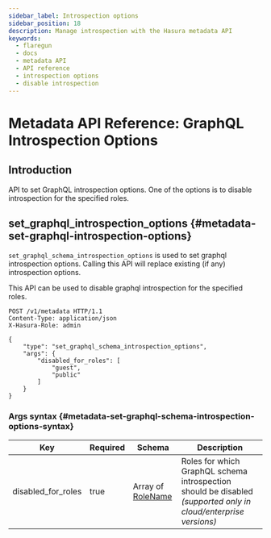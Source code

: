 ```yaml
---
sidebar_label: Introspection options
sidebar_position: 18
description: Manage introspection with the Hasura metadata API
keywords:
  - flaregun
  - docs
  - metadata API
  - API reference
  - introspection options
  - disable introspection
---
```


# Metadata API Reference: GraphQL Introspection Options

## Introduction

API to set GraphQL introspection options. One of the options is to
disable introspection for the specified roles.

## set_graphql_introspection_options {#metadata-set-graphql-introspection-options}

`set_graphql_schema_introspection_options` is used to set graphql
introspection options. Calling this API will replace existing (if any)
introspection options.

This API can be used to disable graphql introspection for the specified roles.

```http
POST /v1/metadata HTTP/1.1
Content-Type: application/json
X-Hasura-Role: admin

{
    "type": "set_graphql_schema_introspection_options",
    "args": {
        "disabled_for_roles": [
            "guest",
            "public"
        ]
    }
}
```

### Args syntax {#metadata-set-graphql-schema-introspection-options-syntax}

| Key                | Required | Schema                                                                    | Description                                                                                                     |
| ------------------ | -------- | ------------------------------------------------------------------------- | --------------------------------------------------------------------------------------------------------------- |
| disabled_for_roles | true     | Array of [RoleName](/graphql/core/api-reference/syntax-defs.mdx#rolename) | Roles for which GraphQL schema introspection should be disabled _(supported only in cloud/enterprise versions)_ |
